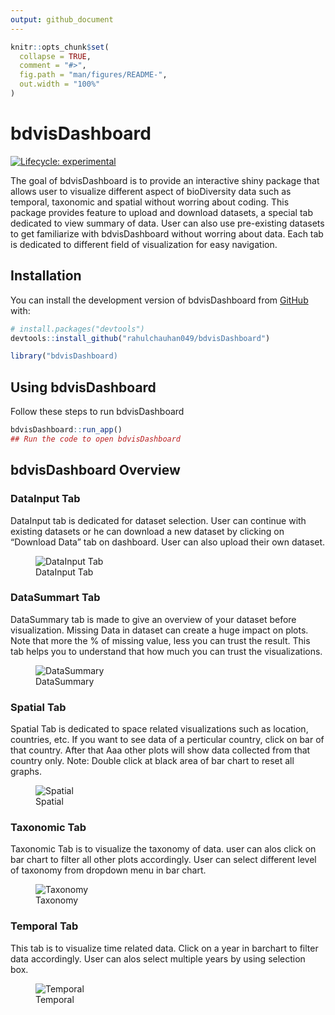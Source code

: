 ```yaml
---
output: github_document
---
```


<!-- README.md is generated from README.Rmd. Please edit that file -->

```r
knitr::opts_chunk$set(
  collapse = TRUE,
  comment = "#>",
  fig.path = "man/figures/README-",
  out.width = "100%"
)
```
# bdvisDashboard

<!-- badges: start -->
[![Lifecycle: experimental](https://img.shields.io/badge/lifecycle-experimental-orange.svg)](https://www.tidyverse.org/lifecycle/#experimental)
<!-- badges: end -->

The goal of bdvisDashboard is to provide an interactive shiny package that allows user to visualize different aspect of bioDiversity data such as temporal, taxonomic and spatial without worring about coding. This package provides feature to upload and download datasets, a special tab dedicated to view summary of data. User can also use pre-existing datasets to get familiarize with bdvisDashboard without worring about data. Each tab is dedicated to different field of visualization for easy navigation.

## Installation

You can install the development version of bdvisDashboard from [GitHub](https://github.com/) with:

``` r
# install.packages("devtools")
devtools::install_github("rahulchauhan049/bdvisDashboard")
```
``` r
library("bdvisDashboard)
```

## Using bdvisDashboard

Follow these steps to run bdvisDashboard

``` r
bdvisDashboard::run_app()
## Run the code to open bdvisDashboard
```

## bdvisDashboard Overview

### DataInput Tab

DataInput tab is dedicated for dataset selection. User can continue with existing datasets or he can download a new dataset by clicking on "Download Data" tab on dashboard. User can also upload their own dataset.

![DataInput Tab](inst/app/www/img/overview.PNG)

### DataSummart Tab

DataSummary tab is made to give an overview of your dataset before visualization. Missing Data in dataset can create a huge impact on plots. Note that more the % of missing value, less you can trust the result. This tab helps you to understand that how much you can trust the visualizations.

![DataSummary](inst/app/www/img/summary.PNG)

### Spatial Tab
Spatial Tab is dedicated to space related visualizations such as location, countries, etc.
If you want to see data of a perticular country, click on bar of that country. After that Aaa other plots will show data collected from that country only.
Note: Double click at black area of bar chart to reset all graphs.

![Spatial](inst/app/www/img/spatial.PNG)

### Taxonomic Tab
Taxonomic Tab is to visualize the taxonomy of data. user can alos click on bar chart to filter all other plots accordingly. User can select different level of taxonomy from dropdown menu in bar chart.

![Taxonomy](inst/app/www/img/taxonomic.PNG)

### Temporal Tab
This tab is to visualize time related data. Click on a year in barchart to filter data accordingly. User can alos select multiple years by using selection box. 

![Temporal](inst/app/www/img/temporal.PNG)
